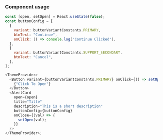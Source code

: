 
### Component usage

```js
const [open, setOpen] = React.useState(false);
const buttonConfig = [
  {
    variant: buttonVariantConstants.PRIMARY,
    btnText: "Continue",
    onClick: () => console.log("Continue Clicked"),
  },
  {
    variant: buttonVariantConstants.SUPPORT_SECONDARY,
    btnText: "Cancel",
  },
];

<ThemeProvider>
  <Button variant={buttonVariantConstants.PRIMARY} onClick={() => setOpen(true)}>
    {"Click To Open"}
  </Button>
  <AlertCard
    open={open}
    title="Title"
    description="This is a short description"
    buttonConfig={buttonConfig}
    onClose={(val) => {
      setOpen(val);
    }}
  />
</ThemeProvider>;
```
